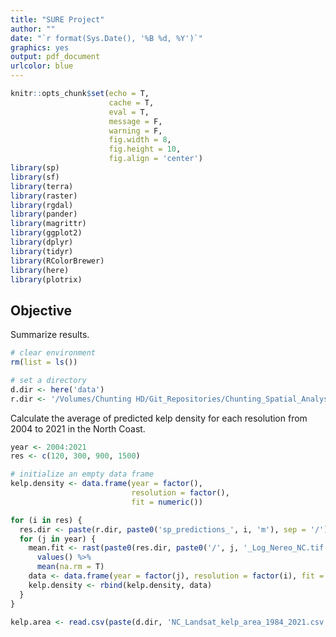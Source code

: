 ```yaml
---
title: "SURE Project"
author: ""
date: "`r format(Sys.Date(), '%B %d, %Y')`"
graphics: yes
output: pdf_document
urlcolor: blue
---
```


```r
knitr::opts_chunk$set(echo = T,
                      cache = T,
                      eval = T,
                      message = F,
                      warning = F,
                      fig.width = 8,
                      fig.height = 10,
                      fig.align = 'center')
library(sp)
library(sf)
library(terra)
library(raster)
library(rgdal)
library(pander)
library(magrittr)
library(ggplot2)
library(dplyr)
library(tidyr)
library(RColorBrewer)
library(here)
library(plotrix)
```

## Objective

Summarize results.

```r
# clear environment
rm(list = ls())

# set a directory
d.dir <- here('data')
r.dir <- '/Volumes/Chunting HD/Git_Repositories/Chunting_Spatial_Analyses/spatial_data'
```

Calculate the average of predicted kelp density for each resolution from 2004 to 2021 in the North Coast.

```r
year <- 2004:2021
res <- c(120, 300, 900, 1500)

# initialize an empty data frame
kelp.density <- data.frame(year = factor(),
                           resolution = factor(),
                           fit = numeric())

for (i in res) {
  res.dir <- paste(r.dir, paste0('sp_predictions_', i, 'm'), sep = '/')
  for (j in year) {
    mean.fit <- rast(paste0(res.dir, paste0('/', j, '_Log_Nereo_NC.tif'))) %>%
      values() %>%
      mean(na.rm = T)
    data <- data.frame(year = factor(j), resolution = factor(i), fit = mean.fit)
    kelp.density <- rbind(kelp.density, data)
  }
}
```


```r
kelp.area <- read.csv(paste(d.dir, 'NC_Landsat_kelp_area_1984_2021.csv', sep = '/')) %>%
  
```




